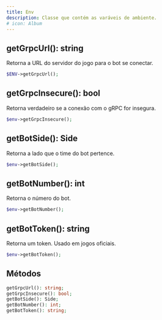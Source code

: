 ```yaml
---
title: Env
description: Classe que contém as varáveis de ambiente.
# icon: Album
---
```


## getGrpcUrl(): string
Retorna a URL do servidor do jogo para o bot se conectar.
```php
$ENV->getGrpcUrl();
```

## getGrpcInsecure(): bool
Retorna verdadeiro se a conexão com o gRPC for insegura.
```php
$env->getGrpcInsecure();
```

## getBotSide(): Side
Retorna a lado que o time do bot pertence.
```php
$env->getBotSide();
```

## getBotNumber(): int
Retorna o número do bot.
```php
$env->getBotNumber();
```

## getBotToken(): string
Retorna um token. Usado em jogos oficiais.
```php
$env->getBotToken();
```

## Métodos
```php
getGrpcUrl(): string;
getGrpcInsecure(): bool;
getBotSide(): Side;
getBotNumber(): int;
getBotToken(): string;
```
